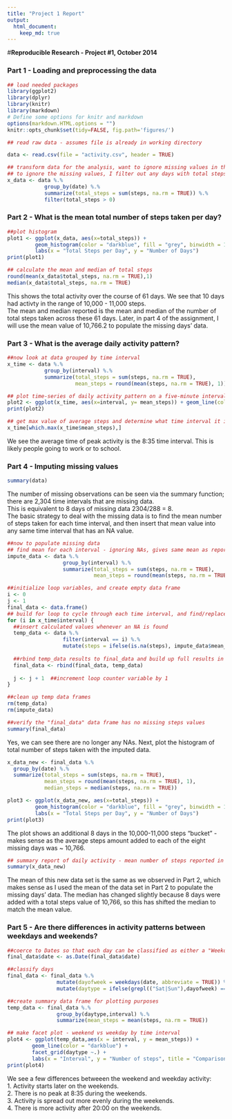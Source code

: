 ```yaml
---
title: "Project 1 Report"
output: 
  html_document:
    keep_md: true
---
```

#**Reproducible Research - Project #1, October 2014**

### Part 1 - Loading and preprocessing the data

```r
## load needed packages
library(ggplot2)
library(dplyr)
library(knitr)
library(markdown)
# Define some options for knitr and markdown
options(markdown.HTML.options = "")
knitr::opts_chunk$set(tidy=FALSE, fig.path='figures/')
```

```r
## read raw data - assumes file is already in working directory

data <- read.csv(file = "activity.csv", header = TRUE)

## transform data for the analysis, want to ignore missing values in this section
## to ignore the missing values, I filter out any days with total steps = 0
x_data <- data %.%
            group_by(date) %.%
            summarize(total_steps = sum(steps, na.rm = TRUE)) %.%
            filter(total_steps > 0)
```

### Part 2 - What is the mean total number of steps taken per day?

```r
##plot histogram
plot1 <- ggplot(x_data, aes(x=total_steps)) + 
         geom_histogram(color = "darkblue", fill = "grey", binwidth = 1000) +
         labs(x = "Total Steps per Day", y = "Number of Days")
print(plot1)

## calculate the mean and median of total steps
round(mean(x_data$total_steps, na.rm = TRUE),1)
median(x_data$total_steps, na.rm = TRUE)
```

This shows the total activity over the course of 61 days. We see that 10 days had activty in the range of 10,000 - 11,000 steps.  
The mean and median reported is the mean and median of the number of total steps taken across these 61 days. Later, in part 4 of the assignment, I will use the mean value of 10,766.2 to populate the missing days' data.


### Part 3 - What is the average daily activity pattern?

```r
##now look at data grouped by time interval
x_time <- data %.%
            group_by(interval) %.%
            summarize(total_steps = sum(steps, na.rm = TRUE),
                      mean_steps = round(mean(steps, na.rm = TRUE), 1))

## plot time-series of daily activity pattern on a five-minute interval
plot2 <- ggplot(x_time, aes(x=interval, y= mean_steps)) + geom_line(color = "darkblue")
print(plot2)

## get max value of average steps and determine what time interval it is
x_time[which.max(x_time$mean_steps),]
```

We see the average time of peak activity is the 8:35 time interval. This is likely people going to work or to school.

### Part 4 - Imputing missing values

```r
summary(data)
```

The number of missing observations can be seen via the summary function; there are 2,304 time intervals that are missing data.  
This is equivalent to 8 days of missing data 2304/288 = 8.  
The basic strategy to deal with the missing data is to find the mean number of steps taken for each time interval, and then insert that mean value into any same time interval that has an NA value.

```r
##now to populate missing data 
## find mean for each interval - ignoring NAs, gives same mean as reported in part 2
impute_data <- data %.%
                  group_by(interval) %.%
                  summarize(total_steps = sum(steps, na.rm = TRUE),
                            mean_steps = round(mean(steps, na.rm = TRUE), 1))

##initialize loop variables, and create empty data frame
i <- 0
j <- 1
final_data <- data.frame()
## build for loop to cycle through each time interval, and find/replace NAs with mean values from impute_data
for (i in x_time$interval) {
  ##insert calculated values whenever an NA is found
  temp_data <- data %.%
                  filter(interval == i) %.%
                  mutate(steps = ifelse(is.na(steps), impute_data$mean_steps[j], steps))
  
  ##rbind temp_data results to final_data and build up full results in "final_data" data frame
  final_data <- rbind(final_data, temp_data)
  
  j <- j + 1  ##increment loop counter variable by 1
}

##clean up temp data frames
rm(temp_data)
rm(impute_data)

##verify the "final_data" data frame has no missing steps values
summary(final_data)
```

Yes, we can see there are no longer any NAs.  Next, plot the histogram of total number of steps taken with the imputed data.

```r
x_data_new <- final_data %.%
  group_by(date) %.%
  summarize(total_steps = sum(steps, na.rm = TRUE),
            mean_steps = round(mean(steps, na.rm = TRUE), 1),
            median_steps = median(steps, na.rm = TRUE))

plot3 <- ggplot(x_data_new, aes(x=total_steps)) + 
         geom_histogram(color = "darkblue", fill = "grey", binwidth = 1000) +
         labs(x = "Total Steps per Day", y = "Number of Days")
print(plot3)
```

The plot shows an additional 8 days in the 10,000-11,000 steps "bucket" - makes sense as the average steps amount added to each of the eight missing days was ~ 10,766.

```r
## summary report of daily activity - mean number of steps reported in column 3 and median number of steps in column 4
summary(x_data_new)
```

The mean of this new data set is the same as we observed in Part 2, which makes sense as I used the mean of the data set in Part 2 to populate the missing days' data. The median has changed slightly because 8 days were added with a total steps value of 10,766, so this has shifted the median to match the mean value. 

### Part 5 - Are there differences in activity patterns between weekdays and weekends?

```r
##coerce to Dates so that each day can be classified as either a "Weekday" or a "Weekend"
final_data$date <- as.Date(final_data$date)

##classify days
final_data <- final_data %.%
                mutate(dayofweek = weekdays(date, abbreviate = TRUE)) %.%
                mutate(daytype = ifelse(grepl(("Sat|Sun"),dayofweek) == TRUE,"Weekend","Weekday"))

##create summary data frame for plotting purposes
temp_data <- final_data %.%
                group_by(daytype,interval) %.%
                summarize(mean_steps = mean(steps, na.rm = TRUE))              

## make facet plot - weekend vs weekday by time interval
plot4 <- ggplot(temp_data,aes(x = interval, y = mean_steps)) + 
        geom_line(color = "darkblue") + 
        facet_grid(daytype ~.) + 
        labs(x = "Interval", y = "Number of steps", title = "Comparison of Activity on Weekdays and Weekends")
print(plot4)
```

We see a few differences betweeen the weekend and weekday activity:  
1. Activity starts later on the weekends.  
2. There is no peak at 8:35 during the weekends.  
3. Activity is spread out more evenly during the weekends.  
4. There is more activity after 20:00 on the weekends.
